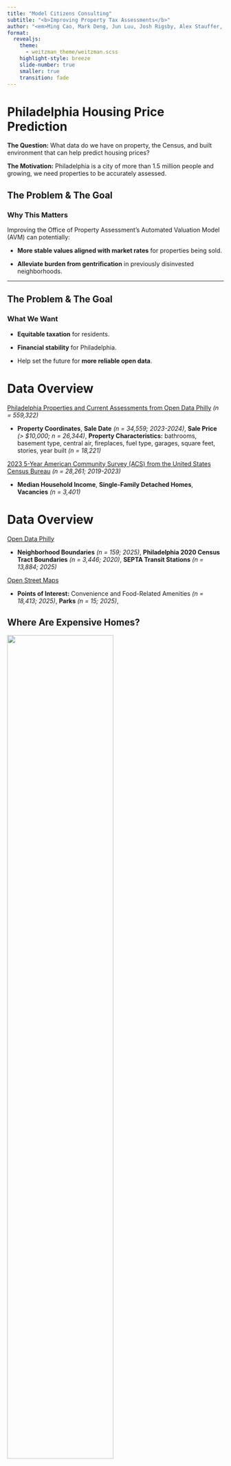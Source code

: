 ```yaml
---
title: "Model Citizens Consulting"
subtitle: "<b>Improving Property Tax Assessments</b>"
author: "<em>Ming Cao, Mark Deng, Jun Luu, Josh Rigsby, Alex Stauffer, Tess Vu</em>"
format:
  revealjs:
    theme:
      - weitzman_theme/weitzman.scss
    highlight-style: breeze
    slide-number: true
    smaller: true
    transition: fade
---
```


# Philadelphia Housing Price Prediction

**The Question:** What data do we have on property, the Census, and built environment that can help predict housing prices?

**The Motivation:** Philadelphia is a city of more than 1.5 million people and growing, we need properties to be accurately assessed.

## The Problem & The Goal

### Why This Matters

Improving the Office of Property Assessment's Automated Valuation Model (AVM) can potentially:

- **More stable values aligned with market rates** for properties being sold.

- **Alleviate burden from gentrification** in previously disinvested neighborhoods.

---

## The Problem & The Goal

### What We Want

- **Equitable taxation** for residents.

- **Financial stability** for Philadelphia.

- Help set the future for **more reliable open data**.

# Data Overview

[Philadelphia Properties and Current Assessments from Open Data Philly](https://metadata.phila.gov/#home/datasetdetails/5543865f20583086178c4ee5/representationdetails/55d624fdad35c7e854cb21a4/) *(n = 559,322)*

- **Property Coordinates**, **Sale Date** *(n = 34,559; 2023-2024)*, **Sale Price** *(> $10,000; n = 26,344)*, **Property Characteristics:** bathrooms, basement type, central air, fireplaces, fuel type, garages, square feet, stories, year built *(n = 18,221)*

[2023 5-Year American Community Survey (ACS) from the United States Census Bureau](https://www.census.gov/programs-surveys/acs/news/updates/2023.html) *(n = 28,261; 2019-2023)*

- **Median Household Income**, **Single-Family Detached Homes**, **Vacancies** *(n = 3,401)*

# Data Overview

[Open Data Philly](https://opendataphilly.org/)

- **Neighborhood Boundaries** *(n = 159; 2025)*, **Philadelphia 2020 Census Tract Boundaries** *(n = 3,446; 2020)*, **SEPTA Transit Stations** *(n = 13,884; 2025)*

[Open Street Maps](https://cran.r-project.org/web/packages/osmdata/vignettes/osmdata.html)

- **Points of Interest:** Convenience and Food-Related Amenities *(n = 18,413; 2025)*, **Parks** *(n = 15; 2025)*, 

## Where Are Expensive Homes?

![](slide_images\geo-price-map.png){width=70%}

---

## Findings

- **Higher Prices:** Center City, University City, the riverfront, and affluent Northwest pockets.

- Potentially due to **easy access** to transit and amenities.

- **Lower Prices:** North of Broad Street into parts of West and North Philadelphia.

- Potentially reflecting **long-term disinvestment**.

- **Sale price is place-dependent in Philadelphia, mostly due to neighborhood qualities.**

## What Drives Prices?

::: {style="text-align: center;"}
![](slide_images\price-v-sqft.png){width=70%}
:::

- **Larger homes = an increase in price**, but only up to a certain point.

## Model Comparison & Performance

![](slide_images\kable-model.png){width=40%}

- **RMSE = 138,279.40** → Predicted sale price differs by about ± $138,279 from actual market sale price.

- **R² = 0.746** → Explains 75% of variance in home prices.

# Top Predictors

- Neighborhoods (e.g. Fitler Square $431,911.65 > East Falls)

- Livable Square Footage ($187.32 increase)

- Median Household Income ($0.63 increase)

## Hardest To Predict

::: {style="text-align: center;"}
![](slide_images\residual-neighborhood.png){width=70%}
:::

# Conclusions & Recommendations

**Human review for over-valued neighborhoods that are being gentrified.**

# Limitations & Next Steps

**Limitations / Ethical Concerns:**

- Undervalues some disinvested neighborhoods and overvalues wealthier ones.

- Areas with residents depend more on personal vehicles, this model is predicting on public transit, not highways.

**Future Potential:**

- Incorporate additional categorical variables after consideration.

- Separate rural modeling can be helpful too.

# Thank you, questions?
